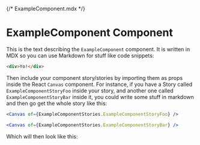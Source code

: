 {/* ExampleComponent.mdx */}


<Meta of={ExampleComponentStories} />

# ExampleComponent Component
  
This is the text describing the `ExampleComponent` component. It is written in MDX so you can use
Markdown for stuff like code snippets:
```html
<div>Yo!</div>
```

Then include your component story/stories by importing them as props inside the React `Canvas`
component. For instance, if you have a Story called `ExampleComponentStoryFoo` inside your story, and another
one called `ExampleComponentStoryBar` inside it, you could write some stuff in markdown and then go get the 
whole story like this:
```jsx
<Canvas of={ExampleComponentStories.ExampleComponentStoryFoo} />

<Canvas of={ExampleComponentStories.ExampleComponentStoryBar} />
```

Which will then look like this:

<Canvas of={ExampleComponentStories.ExampleComponentStoryFoo} />

<Canvas of={ExampleComponentStories.ExampleComponentStoryBar} />
  
